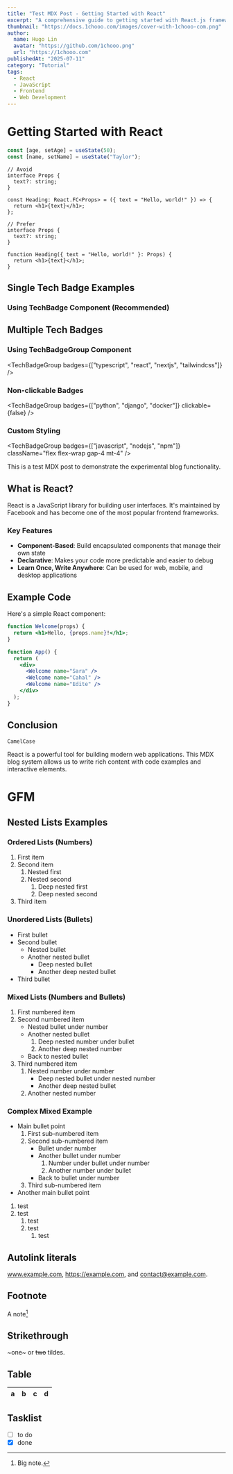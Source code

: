 ```yaml
---
title: "Test MDX Post - Getting Started with React"
excerpt: "A comprehensive guide to getting started with React.js framework"
thumbnail: "https://docs.1chooo.com/images/cover-with-1chooo-com.png"
author:
  name: Hugo Lin
  avatar: "https://github.com/1chooo.png"
  url: "https://1chooo.com"
publishedAt: "2025-07-11"
category: "Tutorial"
tags:
  - React
  - JavaScript
  - Frontend
  - Web Development
---
```


# Getting Started with React

```js /age/#v /name/#v /setAge/#s /setName/#s /50/#i /"Taylor"/#i
const [age, setAge] = useState(50);
const [name, setName] = useState("Taylor");
```

```tsx {6} showLineNumbers
// Avoid
interface Props {
  text?: string;
}

const Heading: React.FC<Props> = ({ text = "Hello, world!" }) => {
  return <h1>{text}</h1>;
};
```

```tsx {6}
// Prefer
interface Props {
  text?: string;
}

function Heading({ text = "Hello, world!" }: Props) {
  return <h1>{text}</h1>;
}
```

## Single Tech Badge Examples

### Using TechBadge Component (Recommended)
<TechBadge badge="typescript" />
<TechBadge badge="react" />
<TechBadge badge="nextjs" />

## Multiple Tech Badges

### Using TechBadgeGroup Component
<TechBadgeGroup badges={["typescript", "react", "nextjs", "tailwindcss"]} />

### Non-clickable Badges
<TechBadgeGroup badges={["python", "django", "docker"]} clickable={false} />

### Custom Styling
<TechBadgeGroup 
  badges={["javascript", "nodejs", "npm"]} 
  className="flex flex-wrap gap-4 mt-4"
/>

This is a test MDX post to demonstrate the experimental blog functionality.

## What is React?

React is a JavaScript library for building user interfaces. It's maintained by Facebook and has become one of the most popular frontend frameworks.

### Key Features

- **Component-Based**: Build encapsulated components that manage their own state
- **Declarative**: Makes your code more predictable and easier to debug
- **Learn Once, Write Anywhere**: Can be used for web, mobile, and desktop applications

## Example Code

Here's a simple React component:

```jsx
function Welcome(props) {
  return <h1>Hello, {props.name}!</h1>;
}

function App() {
  return (
    <div>
      <Welcome name="Sara" />
      <Welcome name="Cahal" />
      <Welcome name="Edite" />
    </div>
  );
}
```

## Conclusion

`CamelCase`

React is a powerful tool for building modern web applications. This MDX blog system allows us to write rich content with code examples and interactive elements.

# GFM

## Nested Lists Examples

### Ordered Lists (Numbers)
1. First item
1. Second item
    1. Nested first
    1. Nested second
        1. Deep nested first
        1. Deep nested second
1. Third item

### Unordered Lists (Bullets)
- First bullet
- Second bullet
    - Nested bullet
    - Another nested bullet
        - Deep nested bullet
        - Another deep nested bullet
- Third bullet

### Mixed Lists (Numbers and Bullets)
1. First numbered item
1. Second numbered item
    - Nested bullet under number
    - Another nested bullet
        1. Deep nested number under bullet
        1. Another deep nested number
    - Back to nested bullet
1. Third numbered item
    1. Nested number under number
        - Deep nested bullet under nested number
        - Another deep nested bullet
    1. Another nested number

### Complex Mixed Example
- Main bullet point
    1. First sub-numbered item
    1. Second sub-numbered item
        - Bullet under number
        - Another bullet under number
            1. Number under bullet under number
            1. Another number under bullet
        - Back to bullet under number
    1. Third sub-numbered item
- Another main bullet point

1. test
1. test
    1. test
    1. test
        1. test

## Autolink literals

www.example.com, https://example.com, and contact@example.com.

## Footnote

A note[^1]

[^1]: Big note.

## Strikethrough

~one~ or ~~two~~ tildes.

## Table

| a | b  |  c |  d  |
| - | :- | -: | :-: |

## Tasklist

* [ ] to do
* [x] done
